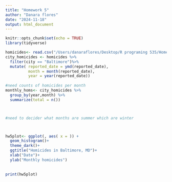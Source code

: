```yaml
---
title: "Homework 5"
author: "Danara flores"
date: "2024-11-18"
output: html_document
---
```


```r
knitr::opts_chunk$set(echo = TRUE)
library(tidyverse)

```

```r
homicides<- read.csv("/Users/danaraflores/Desktop/R programing 535/Homework 5/hw 5/data/homicide-data.csv")
city_homicides <- homicides %>%
  filter(city == "Baltimore")%>%
  mutate( reported_date = ymd(reported_date),
          month = month(reported_date),
          year = year(reported_date))
         
#need counts of homicides per month 
monthly_homs<- city_homicides %>% 
  group_by(year,month) %>%
  summarize(total = n())



#need to decider what months are summer which are winter



hw5plot<- ggplot(, aes( x = )) +
  geom_histogram()+
  theme_dark()+
  ggtitle("Homicides in Baltimore, MD")+
  xlab("Date")+
  ylab("Monthly homicides")
  
  
print(hw5plot)


```

```r

```

